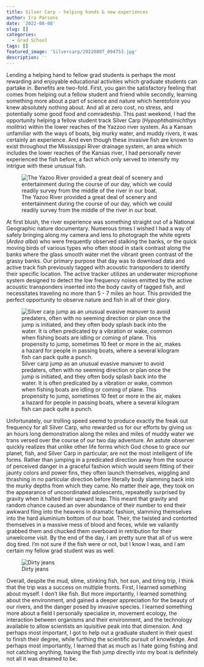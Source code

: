 ```yaml
---
title: Silver Carp - helping hands & new experiences
author: Ira Parsons
date: '2022-08-08'
slug: []
categories:
  - Grad School
tags: []
featured_image: 'Silvercarp/20220807_094753.jpg'
description: ''
---
```

Lending a helping hand to fellow grad students is perhaps the most rewarding and enjoyable educational activities which graduate students can partake in. Benefits are two-fold. First, you gain the satisfactory feeling that comes from helping out a fellow student and friend while secondly, learning something more about a part of science and nature which heretofore you knew absolutely nothing about. And all at zero cost, no stress, and potentially some good food and comradeship. This past weekend, I had the opportunity helping a fellow student track Silver Carp (*Hypophthalmichthys molitrix*) within the lower reaches of the Yazzoo river system. As a Kansan unfamiliar with the ways of boats, big murky water, and muddy rivers, it was certainly an experience. And even though these invasive fish are known to exist throughout the Mississippi River drainage system, an area which includes the lower reaches of the Kansas river, I had personally never experienced the fish before, a fact which only served to intensify my intrigue with these unusual fish. 

![The Yazoo River provided a great deal of scenery and entertainment during the course of our day, which we could readily survey from the middle of the river in our boat.](Silvercarp/20220807_070415.jpg)

At first blush, the river experience was something straight out of a National Geographic nature documentary. Numerous times I wished I had a way of safely bringing along my camera and lens to photograph the white egrets (*Ardea alba*) who were frequently observed stalking the banks, or the quick moving birds of various types who often stood in stark contrast along the banks where the glass smooth water met the vibrant green contrast of the grassy banks. Our primary purpose that day was to download data and active track fish previously tagged with acoustic transponders to identify their specific location. The active tracker utilizes an underwater microphone system designed to detect the low frequency noises emitted by the active acoustic transponders inserted into the body cavity of tagged fish, and necessitates traveling no more than 5 - 7 miles an hour. This provided the perfect opportunity to observe nature and fish in all of their glory.

![Silver carp jump as an unusual evasive manuver to avoid predaters, often with no seeming direction or plan once the jump is initiated, and they often body splash back into the water. It is often predicated by a vibration or wake, common when fishing boats are idling or coming of plane. This propensity to jump, sometimes 10 feet or more in the air, makes a hazard for people in passing boats, where a several kilogram fish can pack quite a punch.](Silvercarp/20220807_094818.jpg)

Unfortunately, our trolling speed seemd to produce exactly the freak out frequency for all Silver Carp, who rewarded us for our efforts by giving us an hours long demonstration along the miles and miles of muddy water we trans versed over the course of our two day adventure. An astute observer quickly realizes that unlike other life forms which God chose to grace our planet, fish, and Silver Carp in particular, are not the most intelligent of life forms. Rather than jumping in a predicated direction away from the source of perceived danger in a graceful fashion which would seem fitting of their jaunty colors and power fins, they often launch themselves, wiggling and thrashing in no particular direction before literally body slamming back into the murky depths from which they came. No matter their age, they took on the appearance of uncoordinated adolescents, repeatedly surprised by gravity when it halted their upward leap. This meant that gravity and random chance caused an over abundance of their number to end their awkward fling into the heavens in dramatic fashion, slamming themselves into the hard aluminium bottom of our boat. Their, the twisted and contorted themselves in a massive mess of blood and feces, while we valiantly grabbed them and chucked them overboard in retribution for their unwelcome visit. By the end of the day, I am pretty sure that all of us were dog tired. I'm not sure if the fish were or not, but I know I was, and I am certain my fellow grad student was as well. 

![Dirty jeans](Silvercarp/20220807_142436.jpg)

Overall, despite the mud, slime, stinking fish, hot sun, and tiring trip, I think that the trip was a success on multiple fronts. First, I learned something about myself. I don't like fish. But more importantly, I learned something about the environment, and gained a deeper appreciation for the beauty of our rivers, and the danger posed by invasive species. I learned something more about a field I personally specialize in, movement ecology, the interaction between organisms and their environment, and the technology available to allow scientists an iquisitive peak into that dimension. And perhaps most important, I got to help out a graduate student in their quest to finish their degree, while furthing the scientific pursuit of knowledge. And perhaps most importantly, I learned that as much as I hate going fishing and not catching anything, having the fish jump directly into my boat is definitely not all it was dreamed to be. 